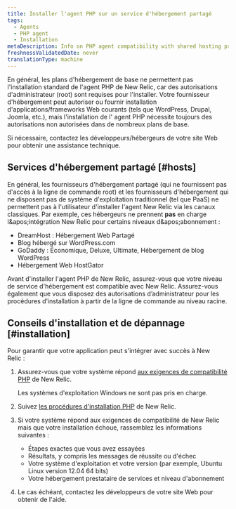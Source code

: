 ```yaml
---
title: Installer l'agent PHP sur un service d'hébergement partagé
tags:
  - Agents
  - PHP agent
  - Installation
metaDescription: Info on PHP agent compatibility with shared hosting providers and how to determine if your host supports installing the agent.
freshnessValidatedDate: never
translationType: machine
---
```


En général, les plans d&apos;hébergement de base ne permettent pas l&apos;installation standard de l&apos;agent PHP de New Relic, car des autorisations d&apos;administrateur (root) sont requises pour l&apos;installer. Votre fournisseur d&apos;hébergement peut autoriser ou fournir installation d&apos;applications/frameworks Web courants (tels que WordPress, Drupal, Joomla, etc.), mais l&apos;installation de l&apos; agent PHP nécessite toujours des autorisations non autorisées dans de nombreux plans de base.

Si nécessaire, contactez les développeurs/hébergeurs de votre site Web pour obtenir une assistance technique.

## Services d&apos;hébergement partagé [#hosts]

En général, les fournisseurs d&apos;hébergement partagé (qui ne fournissent pas d&apos;accès à la ligne de commande root) et les fournisseurs d&apos;hébergement qui ne disposent pas de système d&apos;exploitation traditionnel (tel que PaaS) ne permettent pas à l&apos;utilisateur d&apos;installer l&apos;agent New Relic via les canaux classiques. Par exemple, ces hébergeurs ne prennent **pas** en charge l&amp;apos;intégration New Relic pour certains niveaux d&amp;apos;abonnement :

* DreamHost : Hébergement Web Partagé
* Blog hébergé sur WordPress.com
* GoDaddy : Économique, Deluxe, Ultimate, Hébergement de blog WordPress
* Hébergement Web HostGator

Avant d&apos;installer l&apos;agent PHP de New Relic, assurez-vous que votre niveau de service d&apos;hébergement est compatible avec New Relic. Assurez-vous également que vous disposez des autorisations d’administrateur pour les procédures d’installation à partir de la ligne de commande au niveau racine.

## Conseils d&apos;installation et de dépannage [#installation]

Pour garantir que votre application peut s&apos;intégrer avec succès à New Relic :

1. Assurez-vous que votre système répond [aux exigences de compatibilité PHP](/docs/agents/php-agent/getting-started/php-agent-compatibility-requirements) de New Relic.

   <Callout variant="important">
     Les systèmes d&apos;exploitation Windows ne sont pas pris en charge.
   </Callout>

2. Suivez [les procédures d&apos;installation PHP](/docs/agents/php-agent/installation/php-agent-installation-overview) de New Relic.

3. Si votre système répond aux exigences de compatibilité de New Relic mais que votre installation échoue, rassemblez les informations suivantes :

   * Étapes exactes que vous avez essayées
   * Résultats, y compris les messages de réussite ou d&apos;échec
   * Votre système d&apos;exploitation et votre version (par exemple, Ubuntu Linux version 12.04 64 bits)
   * Votre hébergement prestataire de services et niveau d&apos;abonnement

4. Le cas échéant, contactez les développeurs de votre site Web pour obtenir de l&apos;aide.